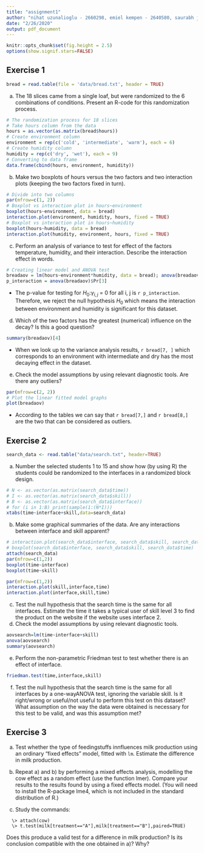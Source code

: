 ```yaml
---
title: "assignment1"
author: "nihat uzunalioglu - 2660298, emiel kempen - 2640580, saurabh jain - 2666959"
date: "2/26/2020"
output: pdf_document
---
```


```r
knitr::opts_chunk$set(fig.height = 2.5)
options(show.signif.stars=FALSE)
```

## Exercise 1
```r
bread = read.table(file = 'data/bread.txt', header = TRUE)
```
a) The 18 slices came from a single loaf, but were randomized to the 6 combinations of conditions. Present an R-code for this randomization process.
```r
# The randomization process for 18 slices
# Take hours column from the data
hours = as.vector(as.matrix(bread$hours))
# Create environment column
environment = rep(c('cold', 'intermediate', 'warm'), each = 6)
# Create humidity column
humidity = rep(c('dry', 'wet'), each = 9)
# Converting to data frame
data.frame(cbind(hours, environment, humidity))
```

b) Make two boxplots of hours versus the two factors and two interaction plots (keeping the two factors fixed in turn).
```r
# Divide into two columns
par(mfrow=c(1, 2))
# Boxplot vs interaction plot in hours~environment
boxplot(hours~environment, data = bread)
interaction.plot(environment, humidity, hours, fixed = TRUE)
# Boxplot vs interaction plot in hours~humidity
boxplot(hours~humidity, data = bread)
interaction.plot(humidity, environment, hours, fixed = TRUE)
```

c) Perform an analysis of variance to test for effect of the factors temperature, humidity, and their interaction. Describe the interaction effect in words.

```r
# Creating linear model and ANOVA test
breadaov = lm(hours~environment*humidity, data = bread); anova(breadaov)
p_interaction = anova(breadaov)$Pr[3]
```
- The p-value for testing for $H_{0}$:$\gamma_{i,j}$ = 0 for all i, j is `r p_interaction`. Therefore, we reject the null hypothesis $H_{0}$ which means the interaction between environment and humidity is significant for this dataset.

d) Which of the two factors has the greatest (numerical) influence on the decay? Is this a good question?
```r
summary(breadaov)[4]
```

- When we look up to the variance analysis results, `r bread[7, ]` which corresponds to an environment with intermediate and dry has the most decaying effect in the dataset.

e) Check the model assumptions by using relevant diagnostic tools. Are there any outliers?

```r
par(mfrow=c(2, 2))
# Plot the linear fitted model graphs
plot(breadaov)
```

- According to the tables we can say that `r bread[7,]` and `r bread[8,]` are the two that can be considered as outliers.

## Exercise 2

```R
search_data <- read.table("data/search.txt", header=TRUE)
```

a) Number the selected students 1 to 15 and show how (by using R) the students could be randomized to the interfaces in a randomized block design.

```R
# N <- as.vector(as.matrix(search_data$time))
# I <- as.vector(as.matrix(search_data$skill))
# B <- as.vector(as.matrix(search_data$interface))
# for (i in 1:B) print(sample(1:(N*I)))
xtabs(time~interface+skill,data=search_data)
```

b) Make some graphical summaries of the data. Are any interactions between interface and skill apparent?

```R
# interaction.plot(search_data$interface, search_data$skill, search_data$time)
# boxplot(search_data$interface, search_data$skill, search_data$time)
attach(search_data)
par(mfrow=c(1,2))
boxplot(time~interface)
boxplot(time~skill)

par(mfrow=c(1,2))
interaction.plot(skill,interface,time)
interaction.plot(interface,skill,time)
```

c) Test the null hypothesis that the search time is the same for all interfaces. Estimate the time it takes a typical user of skill level 3 to find the product on the website if the website uses interface 2.
d) Check the model assumptions by using relevant diagnostic tools.

```R
aovsearch=lm(time~interface+skill)
anova(aovsearch)
summary(aovsearch)
```

e) Perform the non-parametric Friedman test to test whether there is an effect of interface.

```R
friedman.test(time,interface,skill)
```
f) Test the null hypothesis that the search time is the same for all interfaces by a one-wayANOVA test, ignoring the variable skill. Is it right/wrong or useful/not useful to perform this test on this dataset? What assumption on the way the data were obtained is necessary for this test to be valid, and was this assumption met?

## Exercise 3

a) Test whether the type of feedingstuffs innfluences milk production using an ordinary "fixed effects" model, fitted with ```lm```. Estimate the difference in milk production.

b) Repeat a) and b) by performing a mixed effects analysis, modelling the cow effect as a random effect (use the function lmer). Compare your results to the results found by using a fixed effects model. (You will need to install the R-package lme4, which is not included in the standard distribution of R.)

c) Study the commands: 
```
  \> attach(cow) 
  \> t.test(milk[treatment=="A"],milk[treatment=="B"],paired=TRUE)
```
Does this produce a valid test for a difference in milk production? Is its conclusion compatible with the one obtained in a)? Why?